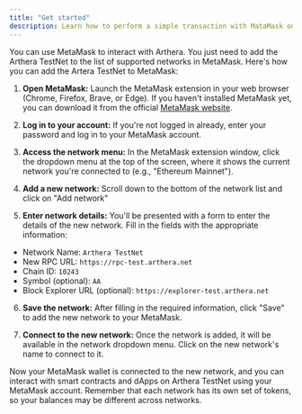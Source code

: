 ```yaml
---
title: "Get started"
description: Learn how to perform a simple transaction with MataMask on Arthera
---
```


You can use MetaMask to interact with Arthera. You just need to add the Arthera TestNet to the list of supported networks in MetaMask.
Here's how you can add the Artera TestNet to MetaMask:

1. **Open MetaMask:**
Launch the MetaMask extension in your web browser (Chrome, Firefox, Brave, or Edge). If you haven't installed MetaMask yet, you can download it from the official [MetaMask website](https://metamask.io/download/).

2. **Log in to your account:**
If you're not logged in already, enter your password and log in to your MetaMask account.

3. **Access the network menu:**
In the MetaMask extension window, click the dropdown menu at the top of the screen, where it shows the current network you're connected to (e.g., "Ethereum Mainnet").

4. **Add a new network:** Scroll down to the bottom of the network list and click on "Add network"

5. **Enter network details:** You'll be presented with a form to enter the details of the new network. Fill in the fields with the appropriate information:

 - Network Name: `Arthera TestNet`
 - New RPC URL: `https://rpc-test.arthera.net`
 - Chain ID: `10243`
 - Symbol (optional): `AA`
 - Block Explorer URL (optional): `https://explorer-test.arthera.net`

6. **Save the network:** After filling in the required information, click "Save" to add the new network to your MetaMask.

7. **Connect to the new network:** Once the network is added, it will be available in the network dropdown menu. Click on the new network's name to connect to it.

Now your MetaMask wallet is connected to the new network, and you can interact with smart contracts and dApps on Arthera TestNet using your MetaMask account.
Remember that each network has its own set of tokens, so your balances may be different across networks.
